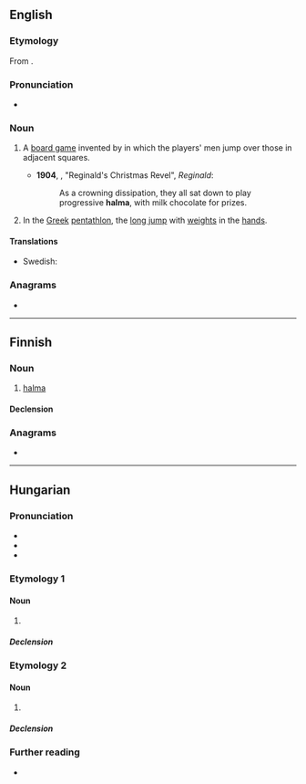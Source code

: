 {{also|Halma}}
==English==
{{wikipedia}}

===Etymology===
From {{etyl|grc|en}} {{m|grc|ἅλμα||leap}}.

===Pronunciation===
* {{a|UK}} {{IPA|en|/ˈhalmə/}}

===Noun===
{{en-noun|-}}

# {{lb|en|board game}} A [[board game]] invented by {{w|George Howard Monks}} in which the players' men jump over those in adjacent squares.
#* '''1904''', {{w|Saki|‘Saki’}}, "Reginald's Christmas Revel", ''Reginald'':
#*: As a crowning dissipation, they all sat down to play progressive '''halma''', with milk chocolate for prizes.
# In the [[Greek]] [[pentathlon]], the [[long jump]] with [[weight]]s in the [[hand]]s.

====Translations====
{{trans-top|board game}}
{{trans-mid}}
* Swedish: {{t|sv|halma}}
{{trans-bottom}}

===Anagrams===
* {{anagrams|en|a=aahlm|Hamal|Mahal|almah|amlah|hamal|mahal}}

----

==Finnish==

===Noun===
{{fi-noun}}

# {{lb|fi|board game}} [[#English|halma]]

====Declension====
{{fi-decl-kala|halm|||a}}

===Anagrams===
* {{anagrams|fi|a=aahlm|mahla}}

----

==Hungarian==

===Pronunciation===
* {{hu-IPA}}
* {{hyphenation|hu|hal|ma}}
* {{rhymes|hu|mɒ}}

===Etymology 1===
{{swp|lang=hu}}

====Noun====
{{hu-noun}}

# {{lb|hu|games|singular only}} {{l|en|halma}}

=====Declension=====
{{hu-infl-nom|halmá|o|n=sg}}{{hu-pos-tok|halmá|n=sg}}

===Etymology 2===
{{affix|hu|halom|t1=pile, heap|-a|id2=possessive|pos2=possessive suffix|nocat=y}}

====Noun====
{{head|hu|noun form}}

# {{inflection of|hu|halom||3|s|spos|poss}}

=====Declension=====
{{hu-infl-nom|halmá|o|n=sg|esm_sg=1}}

===Further reading===
* {{R:ErtSz}}

{{cln|hu|terms with lemma and non-lemma form etymologies|terms with noun and noun form etymologies}}